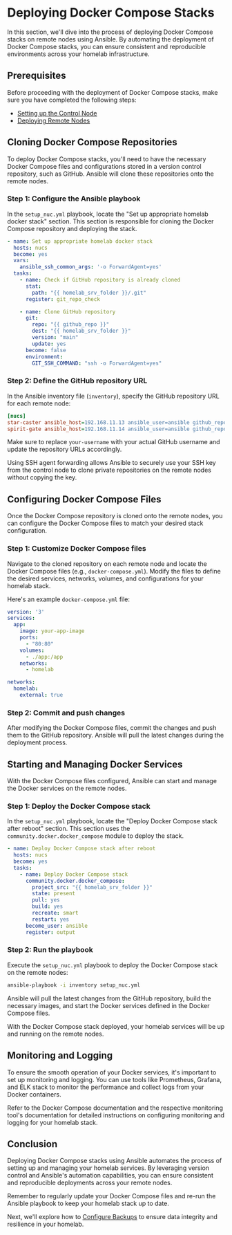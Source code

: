 
# Deploying Docker Compose Stacks

In this section, we'll dive into the process of deploying Docker Compose stacks on remote nodes using Ansible. By automating the deployment of Docker Compose stacks, you can ensure consistent and reproducible environments across your homelab infrastructure.

## Prerequisites

Before proceeding with the deployment of Docker Compose stacks, make sure you have completed the following steps:

- [Setting up the Control Node](/control-node-setup)
- [Deploying Remote Nodes](/deploying-remote-nodes)

## Cloning Docker Compose Repositories

To deploy Docker Compose stacks, you'll need to have the necessary Docker Compose files and configurations stored in a version control repository, such as GitHub. Ansible will clone these repositories onto the remote nodes.

<Steps>

### Step 1: Configure the Ansible playbook

In the `setup_nuc.yml` playbook, locate the "Set up appropriate homelab docker stack" section. This section is responsible for cloning the Docker Compose repository and deploying the stack.

```yaml
- name: Set up appropriate homelab docker stack
  hosts: nucs
  become: yes
  vars:
    ansible_ssh_common_args: '-o ForwardAgent=yes'
  tasks:
    - name: Check if GitHub repository is already cloned
      stat:
        path: "{{ homelab_srv_folder }}/.git"
      register: git_repo_check

    - name: Clone GitHub repository
      git:
        repo: "{{ github_repo }}"
        dest: "{{ homelab_srv_folder }}"
        version: "main"
        update: yes
      become: false
      environment:
        GIT_SSH_COMMAND: "ssh -o ForwardAgent=yes"
```

### Step 2: Define the GitHub repository URL

In the Ansible inventory file (`inventory`), specify the GitHub repository URL for each remote node:

```ini
[nucs]
star-caster ansible_host=192.168.11.13 ansible_user=ansible github_repo="git@github.com:your-username/homelab-media-streaming.git" homelab_srv_folder="/srv"
spirit-gate ansible_host=192.168.11.14 ansible_user=ansible github_repo="git@github.com/your-username/homelab-household-management.git" homelab_srv_folder="/srv"
```

Make sure to replace `your-username` with your actual GitHub username and update the repository URLs accordingly.

</Steps>

<Callout type="info">
Using SSH agent forwarding allows Ansible to securely use your SSH key from the control node to clone private repositories on the remote nodes without copying the key.
</Callout>

## Configuring Docker Compose Files

Once the Docker Compose repository is cloned onto the remote nodes, you can configure the Docker Compose files to match your desired stack configuration.

<Steps>

### Step 1: Customize Docker Compose files

Navigate to the cloned repository on each remote node and locate the Docker Compose files (e.g., `docker-compose.yml`). Modify the files to define the desired services, networks, volumes, and configurations for your homelab stack.

Here's an example `docker-compose.yml` file:

```yaml
version: '3'
services:
  app:
    image: your-app-image
    ports:
      - "80:80"
    volumes:
      - ./app:/app
    networks:
      - homelab

networks:
  homelab:
    external: true
```

### Step 2: Commit and push changes

After modifying the Docker Compose files, commit the changes and push them to the GitHub repository. Ansible will pull the latest changes during the deployment process.

</Steps>

## Starting and Managing Docker Services

With the Docker Compose files configured, Ansible can start and manage the Docker services on the remote nodes.

<Steps>

### Step 1: Deploy the Docker Compose stack

In the `setup_nuc.yml` playbook, locate the "Deploy Docker Compose stack after reboot" section. This section uses the `community.docker.docker_compose` module to deploy the stack.

```yaml
- name: Deploy Docker Compose stack after reboot
  hosts: nucs
  become: yes
  tasks:
    - name: Deploy Docker Compose stack
      community.docker.docker_compose:
        project_src: "{{ homelab_srv_folder }}"
        state: present
        pull: yes
        build: yes
        recreate: smart
        restart: yes
      become_user: ansible
      register: output
```

### Step 2: Run the playbook

Execute the `setup_nuc.yml` playbook to deploy the Docker Compose stack on the remote nodes:

```bash
ansible-playbook -i inventory setup_nuc.yml
```

Ansible will pull the latest changes from the GitHub repository, build the necessary images, and start the Docker services defined in the Docker Compose files.

</Steps>

With the Docker Compose stack deployed, your homelab services will be up and running on the remote nodes.

## Monitoring and Logging

To ensure the smooth operation of your Docker services, it's important to set up monitoring and logging. You can use tools like Prometheus, Grafana, and ELK stack to monitor the performance and collect logs from your Docker containers.

Refer to the Docker Compose documentation and the respective monitoring tool's documentation for detailed instructions on configuring monitoring and logging for your homelab stack.

## Conclusion

Deploying Docker Compose stacks using Ansible automates the process of setting up and managing your homelab services. By leveraging version control and Ansible's automation capabilities, you can ensure consistent and reproducible deployments across your remote nodes.

Remember to regularly update your Docker Compose files and re-run the Ansible playbook to keep your homelab stack up to date.

Next, we'll explore how to [Configure Backups](/configuring-backups) to ensure data integrity and resilience in your homelab.